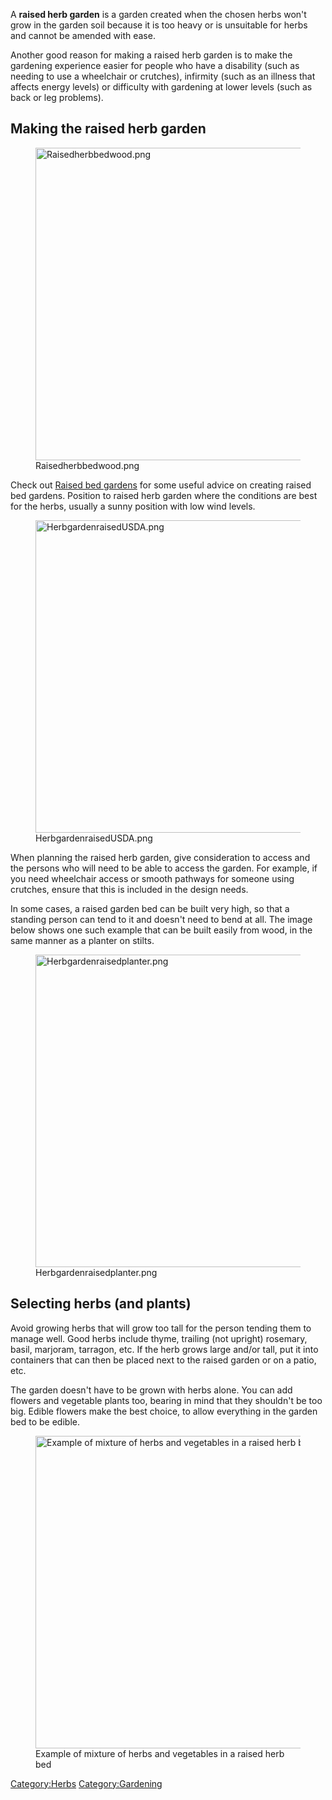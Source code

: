 A '''raised herb garden''' is a garden created when the chosen herbs won't grow in the garden soil because it is too heavy or is unsuitable for herbs and cannot be amended with ease.

Another good reason for making a raised herb garden is to make the gardening experience easier for people who have a disability (such as needing to use a wheelchair or crutches), infirmity (such as an illness that affects energy levels) or difficulty with gardening at lower levels (such as back or leg problems).

== Making the raised herb garden ==

[[File:Raisedherbbedwood.png|center|500px]]

Check out [[Raised bed gardens]] for some useful advice on creating raised bed gardens. Position to raised herb garden where the conditions are best for the herbs, usually a sunny position with low wind levels.

[[File:HerbgardenraisedUSDA.png|center|500px]]

When planning the raised herb garden, give consideration to access and the persons who will need to be able to access the garden. For example, if you need wheelchair access or smooth pathways for someone using crutches, ensure that this is included in the design needs.

In some cases, a raised garden bed can be built very high, so that a standing person can tend to it and doesn't need to bend at all. The image below shows one such example that can be built easily from wood, in the same manner as a planter on stilts.

[[File:Herbgardenraisedplanter.png|center|500px]]

== Selecting herbs (and plants) ==

Avoid growing herbs that will grow too tall for the person tending them to manage well. Good herbs include thyme, trailing (not upright) rosemary, basil, marjoram, tarragon, etc. If the herb grows large and/or tall, put it into containers that can then be placed next to the raised garden or on a patio, etc.

The garden doesn't have to be grown with herbs alone. You can add flowers and vegetable plants too, bearing in mind that they shouldn't be too big. Edible flowers make the best choice, to allow everything in the garden bed to be edible.

[[File:Raisedmixedherbbed.png|center|500px|thumb|Example of mixture of herbs and vegetables in a raised herb bed]]


[[Category:Herbs]]
[[Category:Gardening]]